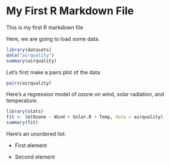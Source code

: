 My First R Markdown File
========================

This is my first R markdown file

Here, we are going to load some data.

```r
library(datasets)
data("airquality")
summary(airquality)
```

Let's first make a pairs plot of the data

```r
pairs(airquality)

```
Here's a regression model of ozone on wind, solar radiation, and temperature.

```r
library(stats)
fit <- lm(Ozone ~ Wind + Solar.R + Temp, data = airquality)
summary(fit)
```


Here's an unordered list:

* First element

* Second element
